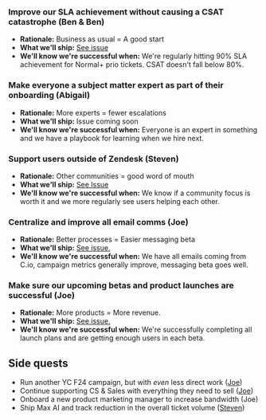 ### Improve our SLA achievement without causing a CSAT catastrophe (Ben & Ben)
- **Rationale:** Business as usual = A good start
- **What we'll ship:** [See issue](https://github.com/PostHog/meta/issues/246)
- **We'll know we're successful when:** We're regularly hitting 90% SLA achievement for Normal+ prio tickets. CSAT doesn't fall below 80%.

### Make everyone a subject matter expert as part of their onboarding (Abigail)
- **Rationale:** More experts = fewer escalations
- **What we'll ship:** Issue coming soon
- **We'll know we're successful when:** Everyone is an expert in something and we have a playbook for learning when we hire next.

### Support users outside of Zendesk (Steven)
- **Rationale:** Other communities = good word of mouth
- **What we'll ship:** [See Issue](https://github.com/PostHog/meta/issues/250)
- **We'll know we're successful when:** We know if a community focus is worth it and we more regularly see users helping each other. 

### Centralize and improve all email comms (Joe)
- **Rationale:** Better processes = Easier messaging beta
- **What we'll ship:** [See issue.](https://github.com/PostHog/meta/issues/243)
- **We'll know we're successful when:** We have all emails coming from C.io, campaign metrics generally improve, messaging beta goes well.

### Make sure our upcoming betas and product launches are successful (Joe)
- **Rationale:** More products = More revenue. 
- **What we'll ship:** [See issue.](https://github.com/PostHog/meta/issues/243)
- **We'll know we're successful when:** We're successfully completing all launch plans and are getting enough users in each beta. 

## Side quests
- Run another YC F24 campaign, but with _even_ less direct work ([Joe](https://github.com/PostHog/meta/issues/243))
- Continue supporting CS & Sales with everything they need to sell ([Joe](https://github.com/PostHog/meta/issues/243))
- Onboard a new product marketing manager to increase bandwidth (Joe)
- Ship Max AI and track reduction in the overall ticket volume ([Steven](https://github.com/PostHog/meta/issues/250))


